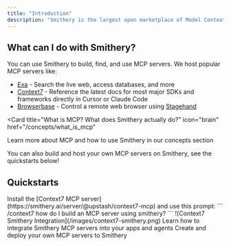 ```yaml
---
title: "Introduction"
description: "Smithery is the largest open marketplace of Model Context Protocol (MCP) servers. We enable LLMs to do things like search the web, access databases, and more."
---
```


## What can I do with Smithery?

You can use Smithery to build, find, and use MCP servers. We host popular MCP servers like:

- [Exa](https://smithery.ai/server/exa) - Search the live web, access databases, and more
- [Context7](https://smithery.ai/server/@upstash/context7-mcp) - Reference the latest docs for most major SDKs and frameworks directly in Cursor or Claude Code
- [Browserbase](https://smithery.ai/server/@browserbasehq/mcp-browserbase) - Control a remote web browser using [Stagehand](https://stagehand.dev)

<Card
  title="What is MCP? What does Smithery actually do?"
  icon="brain"
  href="/concepts/what_is_mcp"
>
  Learn more about MCP and how to use Smithery in our concepts section
</Card>

You can also build and host your own MCP servers on Smithery, see the quickstarts below!

## Quickstarts

<Tip>
  Install the [Context7 MCP
  server](https://smithery.ai/server/@upstash/context7-mcp) and use this prompt:
  ``` /context7 how do I build an MCP server using smithery? ``` ![Context7
  Smithery Integration](/images/context7-smithery.png)
</Tip>

<CardGroup>
  <Card
    title="Use MCP Servers"
    icon="hammer"
    href="/getting_started/quickstart_connect"
  >
    Learn how to integrate Smithery MCP servers into your apps and agents
  </Card>
  <Card
    title="Build MCP Servers"
    icon="anvil"
    href="/getting_started/quickstart_build"
  >
    Create and deploy your own MCP servers to Smithery
  </Card>
</CardGroup>
